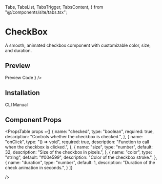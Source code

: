   Tabs,
  TabsList,
  TabsTrigger,
  TabsContent,
} from "@/components/site/tabs.tsx";


# CheckBox

A smooth, animated checkbox component with customizable color, size, and duration.

## Preview

<Tabs defaultValue="preview" className="">
  <TabsList>
    <TabsTrigger value="preview">Preview</TabsTrigger>
    <TabsTrigger value="code">Code</TabsTrigger>
  </TabsList>
  <TabsContent value="preview">
    <ComponentRenderer component={<CheckBoxPreview />} />
  </TabsContent>
  <TabsContent value="code">
    <CodeBlock filePath="src/app/docs/checkbox/checkbox-preview.tsx" />
  </TabsContent>
</Tabs>

## Installation

<Tabs defaultValue="cli" className="">
  <TabsList>
    <TabsTrigger value="cli">CLI</TabsTrigger>
    <TabsTrigger value="manual">Manual</TabsTrigger>
  </TabsList>
  <TabsContent value="cli">
    <Cli command={`add "https://berlix.vercel.app/registry/checkbox.json"`} />
  </TabsContent>

  <TabsContent value="manual">
    <CodeBlock filePath="src/components/core/checkbox.tsx" />
  </TabsContent>
</Tabs>

## Component Props

<PropsTable
  props ={[
    {
      name: "checked",
      type: "boolean",
      required: true,
      description: "Controls whether the checkbox is checked.",
    },
    {
      name: "onClick",
      type: "() => void",
      required: true,
      description: "Function to call when the checkbox is clicked.",
    },
    {
      name: "size",
      type: "number",
      default: 32,
      description: "Size of the checkbox in pixels.",
    },
    {
      name: "color",
      type: "string",
      default: "#00e599",
      description: "Color of the checkbox stroke.",
    },
    {
      name: "duration",
      type: "number",
      default: 1,
      description: "Duration of the check animation in seconds.",
    }
  ]}

/>
